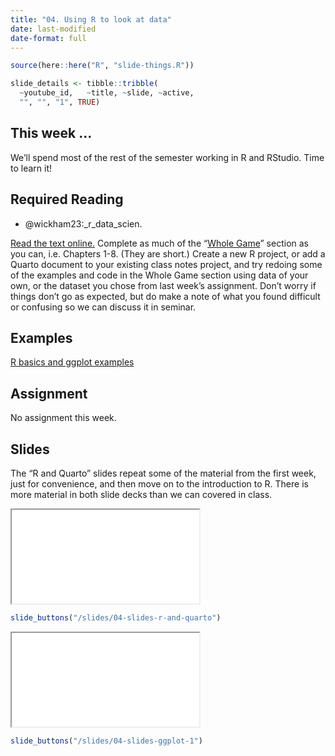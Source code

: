 ```yaml
---
title: "04. Using R to look at data"
date: last-modified
date-format: full
---
```


```r
source(here::here("R", "slide-things.R"))

slide_details <- tibble::tribble(
  ~youtube_id,   ~title, ~slide, ~active,
  "", "", "1", TRUE)

```

## This week ...

We'll spend most of the rest of the semester working in R and RStudio. Time to learn it!

## Required Reading

- @wickham23:_r_data_scien.

[Read the text online.](https://r4ds.hadley.nz/) Complete as much of the "[Whole Game](https://r4ds.hadley.nz/whole-game)" section as you can, i.e. Chapters 1-8. (They are short.) Create a new R project, or add a Quarto document to your existing class notes project, and try redoing some of the examples and code in the Whole Game section using data of your own, or the dataset you chose from last week's assignment. Don't worry if things don't go as expected, but do make a note of what you found difficult or confusing so we can discuss it in seminar.



## Examples

[R basics and ggplot examples](/example/04-example-ggplot.qmd)

## Assignment

No assignment this week.


## Slides

The "R and Quarto" slides repeat some of the material from the first week, just for convenience, and then move on to the introduction to R. There is more material in both slide decks than we can covered in class.

```{=html}
<script type="application/javascript">

function resizeIFrameToFitContent( iFrame ) {

   iFrame.width  = document.getElementById("quarto-document-content").clientWidth;
   iFrame.height  = (document.getElementById("quarto-document-content").clientWidth * 0.5625)
}

window.addEventListener('DOMContentLoaded', function(e) {

    var iFrame = document.getElementById( 'quartoframe' );
    resizeIFrameToFitContent( iFrame );
    } );

</script>
<iframe class="slide-deck" id="quartoframe" src="../slides/04-slides-r-and-quarto.html"></iframe>
```

```r
slide_buttons("/slides/04-slides-r-and-quarto")
```


```{=html}
<iframe class="slide-deck" id="quartoframe" src="../slides/04-slides-ggplot-1.html"></iframe>
```

```r
slide_buttons("/slides/04-slides-ggplot-1")
```

